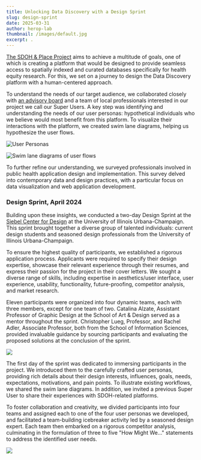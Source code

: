 ```yaml
---
title: Unlocking Data Discovery with a Design Sprint
slug: design-sprint
date: 2025-03-31
author: herop-lab
thumbnail: /images/default.jpg
excerpt: .
---
```

[The SDOH & Place Project](https://sdohplace.org/about) aims to achieve a multitude of goals, one of which is creating a platform that would be designed to provide seamless access to spatially indexed and curated databases specifically for health equity research. For this, we set on a journey to design the Data Discovery platform with a human-centered approach.

To understand the needs of our target audience, we collaborated closely with [an advisory board](https://sdohplace.org/advisory) and a team of local professionals interested in our project we call our Super Users. A key step was identifying and understanding the needs of our user personas: hypothetical individuals who we believe would most benefit from this platform. To visualize their interactions with the platform, we created swim lane diagrams, helping us hypothesize the user flows.

![](/images/design-sprint-personas.png "User Personas")

![](/images/design-sprint-swimlanes.png "Swim lane diagrams of user flows")

To further refine our understanding, we surveyed professionals involved in public health application design and implementation. This survey delved into contemporary data and design practices, with a particular focus on data visualization and web application development.

### Design Sprint, April 2024

Building upon these insights, we conducted a two-day Design Sprint at the [Siebel Center for Design](https://designcenter.illinois.edu/) at the University of Illinois Urbana-Champaign. This sprint brought together a diverse group of talented individuals: current design students and seasoned design professionals from the University of Illinois Urbana-Champaign.

To ensure the highest quality of participants, we established a rigorous application process. Applicants were required to specify their design expertise, showcase their relevant experience through their resumes, and express their passion for the project in their cover letters. We sought a diverse range of skills, including expertise in aesthetics/user interface, user experience, usability, functionality, future-proofing, competitor analysis, and market research.

Eleven participants were organized into four dynamic teams, each with three members, except for one team of two. Catalina Alzate, Assistant Professor of Graphic Design at the School of Art & Design served as a mentor throughout the sprint. Christopher Lueg, Professor, and Rachel Adler, Associate Professor, both from the School of Information Sciences, provided invaluable guidance by sourcing participants and evaluating the proposed solutions at the conclusion of the sprint.



![](/images/design-sprint-all-participants.jpg)

The first day of the sprint was dedicated to immersing participants in the project. We introduced them to the carefully crafted user personas, providing rich details about their design interests, influences, goals, needs, expectations, motivations, and pain points. To illustrate existing workflows, we shared the swim lane diagrams. In addition, we invited a previous Super User to share their experiences with SDOH-related platforms.

To foster collaboration and creativity, we divided participants into four teams and assigned each to one of the four user personas we developed, and facilitated a team-building icebreaker activity led by a seasoned design expert. Each team then embarked on a rigorous competitor analysis, culminating in the formulation of three to five "How Might We..." statements to address the identified user needs.

![](/images/design-sprint-boards.png)
